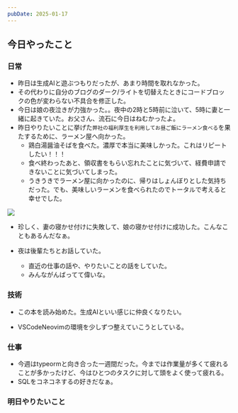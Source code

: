 ```yaml
---
pubDate: 2025-01-17
---
```



## 今日やったこと

### 日常


- 昨日は生成AIと遊ぶつもりだったが、あまり時間を取れなかった。
- その代わりに自分のブログのダーク/ライトを切替えたときにコードブロックの色が変わらない不具合を修正した。
- 今日は娘の夜泣きが力強かった。。夜中の2時と5時前に泣いて、5時に妻と一緒に起きていた。お父さん、流石に今日はねむかったよ。
- 昨日やりたいことに挙げた`弊社の福利厚生を利用してお昼ご飯にラーメン食べる`を果たするために、ラーメン屋へ向かった。
	- 鶏白湯醤油そばを食べた。濃厚で本当に美味しかった。これはリピートしたい！！！
	- 食べ終わったあと、領収書をもらい忘れたことに気づいて、経費申請できないことに気づいてしまった。
	- うきうきでラーメン屋に向かったのに、帰りはしょんぼりとした気持ちだった。でも、美味しいラーメンを食べられたのでトータルで考えると幸せでした。

![](/images/daily/2025-01-17/img1.jpg)

- 珍しく、妻の寝かせ付けに失敗して、娘の寝かせ付けに成功した。こんなこともあるんだなぁ。

- 夜は後輩たちとお話していた。
	- 直近の仕事の話や、やりたいことの話をしていた。
	- みんながんばってて偉いな。

### 技術

- この本を読み始めた。生成AIといい感じに仲良くなりたい。

<OG url="https://gihyo.jp/book/2024/978-4-297-14484-5" />

- VSCodeNeovimの環境を少しずつ整えていこうとしている。

### 仕事

- 今週はtypeormと向き合った一週間だった。今までは作業量が多くて疲れることが多かったけど、今はひとつのタスクに対して頭をよく使って疲れる。
- SQLをコネコネするの好きだなぁ。


### 明日やりたいこと

